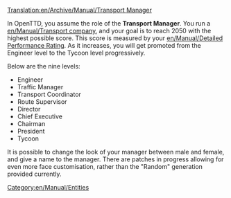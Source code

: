 [[Translation:en/Archive/Manual/Transport Manager]]


In OpenTTD, you assume the role of the '''Transport Manager'''. You run a [[en/Manual/Transport company]], and your goal is to reach 2050 with the highest possible score. This score is measured by your [[en/Manual/Detailed Performance Rating]]. As it increases, you will get promoted from the Engineer level to the Tycoon level progressively. 

Below are the nine levels:
*Engineer
*Traffic Manager
*Transport Coordinator
*Route Supervisor
*Director
*Chief Executive
*Chairman
*President
*Tycoon

It is possible to change the look of your manager between male and female, and give a name to the manager. There are patches in progress allowing for even more face customisation, rather than the "Random" generation provided currently.

[[Category:en/Manual/Entities]]